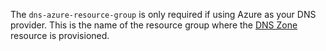The `dns-azure-resource-group` is only required if using Azure as your DNS provider. This is the name of the resource group where the [DNS Zone](https://learn.microsoft.com/en-us/azure/dns/dns-zones-records) resource is provisioned.
